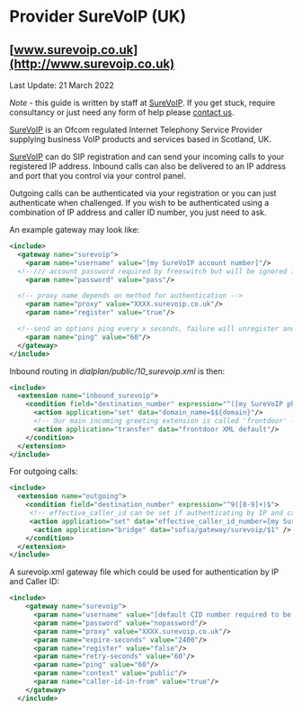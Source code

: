 
# Provider SureVoIP (UK) 

 

## [www.surevoip.co.uk](http://www.surevoip.co.uk)

  
Last Update: 21 March 2022

  
_Note_ \- this guide is written by staff at [SureVoIP](http://www.surevoip.co.uk/). If you get stuck, require consultancy or just need any form of help please [contact us](http://www.surevoip.co.uk/contact-surevoip).

[SureVoIP](http://www.surevoip.co.uk/) is an Ofcom regulated Internet Telephony Service Provider supplying business VoIP products and services based in Scotland, UK.

[SureVoIP](http://www.surevoip.co.uk/) can do SIP registration and can send your incoming calls to your registered IP address. Inbound calls can also be delivered to an IP address and port that you control via your control panel.

Outgoing calls can be authenticated via your registration or you can just authenticate when challenged. If you wish to be authenticated using a combination of IP address and caller ID number, you just need to ask.

An example gateway may look like:

  
```xml
<include>
  <gateway name="surevoip">
    <param name="username" value="[my SureVoIP account number]"/>
  <!--/// account password required by freeswitch but will be ignored if authenticating by IP ///-->
    <param name="password" value="pass"/> 

  <!-- proxy name depends on method for authentication -->
    <param name="proxy" value="XXXX.surevoip.co.uk"/>
    <param name="register" value="true"/>

  <!--send an options ping every x seconds, failure will unregister and/or mark it down-->
    <param name="ping" value="60"/>
  </gateway>
</include>
```

  
Inbound routing in _dialplan/public/10\_surevoip.xml_ is then:

```xml
<include>
  <extension name="inbound_surevoip">
    <condition field="destination_number" expression="^([my SureVoIP phone number])$">
      <action application="set" data="domain_name=$${domain}"/>
      <!-- Our main incoming greeting extension is called 'frontdoor' -->
      <action application="transfer" data="frontdoor XML default"/>
    </condition>
  </extension>
</include>
```

  
For outgoing calls:

```xml
<include>
  <extension name="outgoing">      
    <condition field="destination_number" expression="^9([0-9]+)$">
     <!-- effective_caller_id can be set if authenticating by IP and caller ID --> 
     <action application="set" data="effective_caller_id_number=[my SureVoIP phone number]" />
      <action application="bridge" data="sofia/gateway/surevoip/$1" />
    </condition>
  </extension>
</include>
```

  
A surevoip.xml gateway file which could be used for authentication by IP and Caller ID:

  
```xml
<include>
    <gateway name="surevoip">
      <param name="username" value="[default CID number required to be presented]"/>
      <param name="password" value="nopassword"/>
      <param name="proxy" value="XXXX.surevoip.co.uk"/>
      <param name="expire-seconds" value="2400"/>
      <param name="register" value="false"/>
      <param name="retry-seconds" value="60"/>
      <param name="ping" value="60"/>
      <param name="context" value="public"/>
      <param name="caller-id-in-from" value="true"/>
    </gateway>
  </include> 
```


